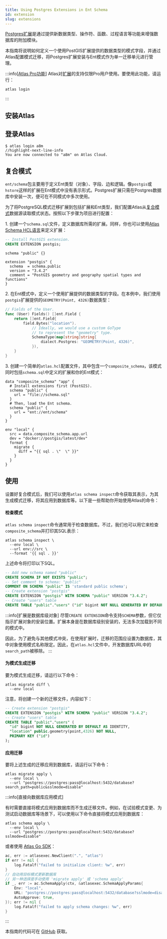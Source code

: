 ```yaml
---
title: Using Postgres Extensions in Ent Schema
id: extension
slug: extensions
---
```



[Postgres扩展](https://www.postgresql.org/docs/current/sql-createextension.html)是通过提供新数据类型、操作符、函数、过程语言等功能来增强数据库的附加模块。

本指南将说明如何定义一个使用PostGIS扩展提供的数据类型的模式字段，并通过Atlas配置模式迁移，将Postgres扩展安装与Ent模式作为单一迁移单元进行管理。

:::info[[Atlas Pro功能](https://atlasgo.io/features#pro-plan)]
Atlas对[扩展](https://atlasgo.io/atlas-schema/hcl#extension)的支持仅限Pro用户使用。要使用此功能，请运行：
```
atlas login
```
:::

## 安装Atlas

<InstallationInstructions />

## 登录Atlas

```shell
$ atlas login a8m
//highlight-next-line-info
You are now connected to "a8m" on Atlas Cloud.
```

## 复合模式

`ent/schema`包主要用于定义Ent类型（对象）、字段、边和逻辑。像`postgis`或`hstore`这样的扩展在Ent模式中没有表示形式。Postgres扩展只需在Postgres数据库中安装一次，便可在不同模式中多次使用。

为了将PostgreSQL模式迁移扩展到包括扩展和Ent类型，我们配置Atlas从[复合模式](https://atlasgo.io/atlas-schema/projects#data-source-composite_schema)数据源读取模式状态。按照以下步骤为项目进行配置：

1\. 创建一个`schema.sql`文件，定义数据库所需的扩展。同样，你也可以使用[Atlas Schema HCL语言](https://atlasgo.io/atlas-schema/hcl-types#extension)来定义扩展：

<Tabs>
<TabItem value={"sql"} label={"Using SQL"}>

```sql title="schema.sql"
-- Install PostGIS extension.
CREATE EXTENSION postgis;
```

</TabItem>
<TabItem value={"hcl"} label={"Using HCL"}>

```hcl title="schema.hcl"
schema "public" {}

extension "postgis" {
  schema  = schema.public
  version = "3.4.2"
  comment = "PostGIS geometry and geography spatial types and functions"
}
```

</TabItem>
</Tabs>

2\. 在Ent模式中，定义一个使用扩展提供的数据类型的字段。在本例中，我们使用`postgis`扩展提供的`GEOMETRY(Point, 4326)`数据类型：

```go title="ent/schema/user.go" {7-9}
// Fields of the User.
func (User) Fields() []ent.Field {
	return []ent.Field{
		field.Bytes("location").
			// Ideally, we would use a custom GoType
			// to represent the "geometry" type.
			SchemaType(map[string]string{
				dialect.Postgres: "GEOMETRY(Point, 4326)",
			}),
	}
}
```

3\. 创建一个简单的`atlas.hcl`配置文件，其中包含一个`composite_schema`，该模式同时包括`schema.sql`中定义的扩展和你的Ent模式：

```hcl title="atlas.hcl"
data "composite_schema" "app" {
  # Install extensions first (PostGIS).
  schema "public" {
    url = "file://schema.sql"
  }
  # Then, load the Ent schema.
  schema "public" {
    url = "ent://ent/schema"
  }
}

env "local" {
  src = data.composite_schema.app.url
  dev = "docker://postgis/latest/dev"
  format {
    migrate {
      diff = "{{ sql . \"  \" }}"
    }
  }
}
```

## 使用

设置好复合模式后，我们可以使用`atlas schema inspect`命令获取其表示，为其生成模式迁移，将其应用到数据库等。以下是一些帮助你开始使用Atlas的命令：

#### 检查模式

`atlas schema inspect`命令通常用于检查数据库。不过，我们也可以用它来检查`composite_schema`并打印其SQL表示：

```shell
atlas schema inspect \
  --env local \
  --url env://src \
  --format '{{ sql . }}'
```

上述命令将打印以下SQL。

```sql
-- Add new schema named "public"
CREATE SCHEMA IF NOT EXISTS "public";
-- Set comment to schema: "public"
COMMENT ON SCHEMA "public" IS 'standard public schema';
-- Create extension "postgis"
CREATE EXTENSION "postgis" WITH SCHEMA "public" VERSION "3.4.2";
-- Create "users" table
CREATE TABLE "public"."users" ("id" bigint NOT NULL GENERATED BY DEFAULT AS IDENTITY, "location" public.geometry(point,4326) NOT NULL, PRIMARY KEY ("id"));
```

:::info[扩展是数据库级对象]
尽管`CREATE EXTENSION`命令支持`SCHEMA`参数，但它仅指示扩展对象的安装位置。扩展本身是在数据库级别安装的，无法多次加载到不同的模式中。

因此，为了避免与其他模式冲突，在使用扩展时，迁移的范围应设置为数据库，其中对象使用模式名称限定。因此，在`atlas.hcl`文件中，开发数据库URL中的`search_path`被移除。
:::

#### 为模式生成迁移

要为模式生成迁移，请运行以下命令：

```shell
atlas migrate diff \
  --env local
```

注意，将创建一个新的迁移文件，内容如下：

```sql title="migrations/20240712090543.sql"
-- Create extension "postgis"
CREATE EXTENSION "postgis" WITH SCHEMA "public" VERSION "3.4.2";
-- Create "users" table
CREATE TABLE "public"."users" (
  "id" bigint NOT NULL GENERATED BY DEFAULT AS IDENTITY,
  "location" public.geometry(point,4326) NOT NULL,
  PRIMARY KEY ("id")
);
```

#### 应用迁移

要将上述生成的迁移应用到数据库，请运行以下命令：

```
atlas migrate apply \
  --env local \
  --url "postgres://postgres:pass@localhost:5432/database?search_path=public&sslmode=disable"
```

:::info[直接向数据库应用模式]

有时需要直接将模式应用到数据库而不生成迁移文件。例如，在试验模式变更、为测试启动数据库等场景下，可以使用以下命令直接将模式应用到数据库：

```shell
atlas schema apply \
  --env local \
  --url "postgres://postgres:pass@localhost:5432/database?sslmode=disable"
```

或者使用 [Atlas Go SDK](https://github.com/ariga/atlas-go-sdk)：

```go
ac, err := atlasexec.NewClient(".", "atlas")
if err != nil {
	log.Fatalf("failed to initialize client: %w", err)
}
// 自动用目标模式更新数据库
// 另一种选择是手动使用 'migrate apply' 或 'schema apply'
if _, err := ac.SchemaApply(ctx, &atlasexec.SchemaApplyParams{
	Env: "local",
	URL: "postgres://postgres:pass@localhost:5432/database?sslmode=disable",
	AutoApprove: true,
}); err != nil {
    log.Fatalf("failed to apply schema changes: %w", err)
}
```

:::

本指南的代码可在 [GitHub](https://github.com/ent/ent/tree/master/examples/enumtypes) 获取。